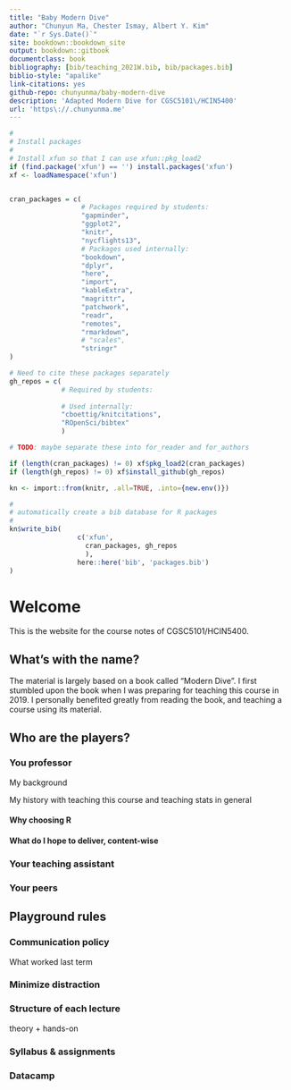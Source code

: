 ```yaml
--- 
title: "Baby Modern Dive"
author: "Chunyun Ma, Chester Ismay, Albert Y. Kim"
date: "`r Sys.Date()`"
site: bookdown::bookdown_site
output: bookdown::gitbook
documentclass: book
bibliography: [bib/teaching_2021W.bib, bib/packages.bib]
biblio-style: "apalike"
link-citations: yes
github-repo: chunyunma/baby-modern-dive
description: 'Adapted Modern Dive for CGSC5101\/HCIN5400'
url: 'https\://.chunyunma.me'
---
```



```r
#
# Install packages
#
# Install xfun so that I can use xfun::pkg_load2
if (find.package('xfun') == '') install.packages('xfun')
xf <- loadNamespace('xfun')


cran_packages = c(
                  # Packages required by students: 
                  "gapminder", 
                  "ggplot2", 
                  "knitr", 
                  "nycflights13", 
                  # Packages used internally: 
                  "bookdown", 
                  "dplyr", 
                  "here", 
                  "import", 
                  "kableExtra", 
                  "magrittr", 
                  "patchwork", 
                  "readr", 
                  "remotes", 
                  "rmarkdown", 
                  # "scales", 
                  "stringr"
)

# Need to cite these packages separately
gh_repos = c(
             # Required by students:
             
             # Used internally: 
             "cboettig/knitcitations", 
             "ROpenSci/bibtex"
             )

# TODO: maybe separate these into for_reader and for_authors

if (length(cran_packages) != 0) xf$pkg_load2(cran_packages)
if (length(gh_repos) != 0) xf$install_github(gh_repos)

```

```r
kn <- import::from(knitr, .all=TRUE, .into={new.env()})

#
# automatically create a bib database for R packages
#
kn$write_bib(
                 c('xfun', 
                   cran_packages, gh_repos
                   ), 
                 here::here('bib', 'packages.bib')
)
```



# Welcome {-#welcome}

This is the website for the course notes of CGSC5101/HCIN5400. 

## What's with the name? {-}

The material is largely based on a book called "Modern Dive". 
<!-- may expand the list of inspirations -->
I first stumbled upon the book 
when I was preparing for teaching this course in 2019. 
I personally benefited greatly from reading the book, 
and teaching a course using its material.

## Who are the players? {-}

### You professor {-}

My background

My history with teaching this course and teaching stats in general

#### Why choosing R {-}

#### What do I hope to deliver, content-wise {-}

<!-- stats vs. data science 
see "What we hope you will learn from this hope in Preface"
A modified version:
Experience the life cycle of a data analysis pipeline 
from raw data to meaninful narration, ready for readers 
of various background. This entails: 
- data wrangling (maybe a different term is better)
- Apply appropriate model to the data
- "decode" output filled with technical jargons, interpret results, make inferences
- Learn how to use R to turn the process reproducible
There are more minor objectives, but these should give a high-level overview

Elaborate on reproducible research
-->

### Your teaching assistant {-}

### Your peers {-}

## Playground rules {-}

### Communication policy {-}

What worked last term

### Minimize distraction {-}

### Structure of each lecture {-}

theory + hands-on


### Syllabus & assignments {-}


### Datacamp {-}

